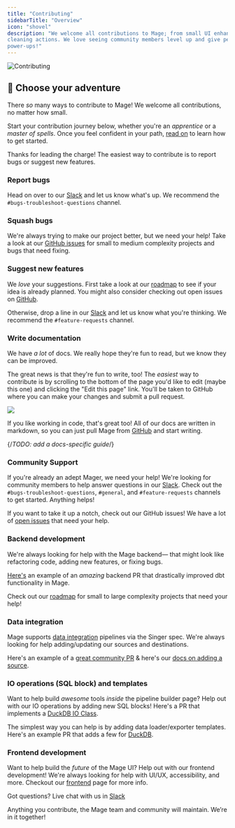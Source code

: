 ```yaml
---
title: "Contributing"
sidebarTitle: "Overview"
icon: "shovel"
description: "We welcome all contributions to Mage; from small UI enhancements to brand new
cleaning actions. We love seeing community members level up and give people
power-ups!"
---
```


<img
  class="hero inline"
  alt="Contributing"
  src="https://media.giphy.com/media/5cZbRBLhW4tc4/giphy.gif"
/>

## 🥾 Choose your adventure

There _so_ many ways to contribute to Mage! We welcome all contributions, no matter how small.

Start your contribution journey below, whether you're an _apprentice_ or a _master of spells_. Once you feel confident in your path, [read on](/contributing/development-environment) to learn how to get started.

<AccordionGroup>
<Accordion title="🧪 Alchemist">

Thanks for leading the charge! The easiest way to contribute is to report bugs or suggest new features.

### Report bugs

Head on over to our [Slack](https://mage.ai/chat) and let us know what's up. We recommend the `#bugs-troubleshoot-questions` channel.

### Squash bugs

We're always trying to make our project better, but we need your help! Take a look at our [GitHub issues](https://github.com/mage-ai/mage-ai/issues) for small to medium complexity projects and bugs that need fixing.

</Accordion>
<Accordion title="🤹 Loremaster">

### Suggest new features

We _love_ your suggestions. First take a look at our [roadmap](/about/roadmap) to see if your idea is already planned. You might also consider checking out open issues on [GitHub](https://github.com/mage-ai/mage-ai).

Otherwise, drop a line in our [Slack](https://mage.ai/chat) and let us know what you're thinking. We recommend the `#feature-requests` channel.

### Write documentation

We have _a lot_ of docs. We really hope they're fun to read, but we know they can be improved.

The great news is that they're fun to write, too! The _easiest_ way to contribute is by scrolling to the bottom of the page you'd like to edit (maybe this one) and clicking the "Edit this page" link. You'll be taken to GitHub where you can make your changes and submit a pull request.

<img noZoom src="/media/edit-docs.png" />

If you like working in code, that's great too! All of our docs are written in markdown, so you can just pull Mage from [GitHub](https://github.com/mage-ai/mage-ai) and start writing.

{/*TODO: add a docs-specific guide*/}

</Accordion>
<Accordion title="🗣️ Bard/Herald">

### Community Support

If you're already an adept Mager, we need your help! We're looking for community members to help answer questions in our [Slack](https://mage.ai/chat). Check out the `#bugs-troubleshoot-questions`, `#general`, and `#feature-requests` channels to get started. Anything helps!

If you want to take it up a notch, check out our GitHub issues! We have a lot of [open issues](https://github.com/mage-ai/mage-ai/issues) that need your help.

</Accordion>
<Accordion title="🧱 Stonemason">

### Backend development

We're always looking for help with the Mage backend— that might look like refactoring code, adding new features, or fixing bugs.

[Here's](https://github.com/mage-ai/mage-ai/pull/3497) an example of an _amazing_ backend PR that drastically improved dbt functionality in Mage.

Check out our [roadmap](https://airtable.com/shrJctaGt4tvU27uF/tbl5bIlFkk2KhCpL4) for small to large complexity projects that need your help!

### Data integration

Mage supports [data integration](/data-integrations/overview) pipelines via the Singer spec. We're always looking for help adding/updating our sources and destinations.

Here's an example of a [great community PR](https://github.com/mage-ai/mage-ai/pull/2277) & here's our [docs on adding a source](/contributing/data-integrations/adapt-existing-source).

### IO operations (SQL block) and templates

Want to help build _awesome_ tools _inside_ the pipeline builder page? Help out with our IO operations by adding new SQL blocks! Here's a PR that implements a [DuckDB IO Class](https://github.com/mage-ai/mage-ai/pull/3463).

The simplest way you can help is by adding data loader/exporter templates. Here's an example PR that adds a few for [DuckDB](https://github.com/mage-ai/mage-ai/pull/3553).

</Accordion>

<Accordion title="👨‍🎨 Illuminator">

### Frontend development

Want to help build the _future_ of the Mage UI? Help out with our frontend development! We're always looking for help with UI/UX, accessibility, and more. Checkout our [frontend](/contributing/frontend/overview) page for more info.

</Accordion>

</AccordionGroup>

Got questions? Live chat with us in [Slack](https://www.mage.ai/chat)

Anything you contribute, the Mage team and community will maintain. We’re in it
together!
